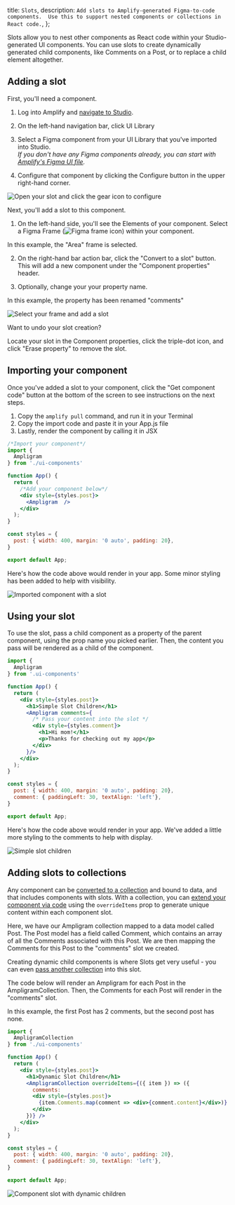   title: `Slots`,
  description: `Add slots to Amplify-generated Figma-to-code components.  Use this to support nested components or collections in React code.`,
};

Slots allow you to nest other components as React code within your Studio-generated UI components. You can use slots to create dynamically generated child components, like Comments on a Post, or to replace a child element altogether.

## Adding a slot
First, you'll need a component.  
1. Log into Amplify and [navigate to Studio](/console/adminui/start/).

2. On the left-hand navigation bar, click UI Library

3. Select a Figma component from your UI Library that you've imported into Studio.  
*If you don't have any Figma components already, you can start with [Amplify's Figma UI file](/console/uibuilder/figmatocode/).*

4. Configure that component by clicking the Configure button in the upper right-hand corner.

![Open your slot and click the gear icon to configure](/images/console/slots-console1.gif)

Next, you'll add a slot to this component.  
1. On the left-hand side, you'll see the Elements of your component.  Select a Figma Frame (![Figma frame icon](/images/console/figma-frame-icon.png)) within your component.  

  In this example, the "Area" frame is selected.

2. On the right-hand bar action bar, click the "Convert to a slot" button.  This will add a new component under the "Component properties" header.

3. Optionally, change your your property name.  

  In this example, the property has been renamed "comments"

![Select your frame and add a slot](/images/console/slots-console2.gif)

<Callout warning>

Want to undo your slot creation?  

Locate your slot in the Component properties, click the triple-dot icon, and click "Erase property" to remove the slot.

</Callout>

## Importing your component
Once you've added a slot to your component, click the "Get component code" button at the bottom of the screen to see instructions on the next steps.  
1. Copy the `amplify pull` command, and run it in your Terminal
2. Copy the import code and paste it in your App.js file
3. Lastly, render the component by calling it in JSX

```jsx
/*Import your component*/
import { 
  Ampligram 
} from './ui-components'

function App() {
  return (
    /*Add your component below*/
    <div style={styles.post}>
      <Ampligram  /> 
    </div>
  );
}

const styles = {
  post: { width: 400, margin: '0 auto', padding: 20},
}

export default App;

```

Here's how the code above would render in your app.  Some minor styling has been added to help with visibility.

![Imported component with a slot](/images/console/slots-base.png)

## Using your slot
To use the slot, pass a child component as a property of the parent component, using the prop name you picked earlier.  Then, the content you pass will be rendered as a child of the component.  


````jsx
import { 
  Ampligram 
} from '.ui-components'

function App() {
  return (
    <div style={styles.post}>
      <h1>Simple Slot Children</h1>
      <Ampligram comments={
        /* Pass your content into the slot */
        <div style={styles.comment}> 
          <h1>Hi mom!</h1>
          <p>Thanks for checking out my app</p>
        </div>
      }/>
    </div>
  );
}

const styles = {
  post: { width: 400, margin: '0 auto', padding: 20},
  comment: { paddingLeft: 30, textAlign: 'left'},
}

export default App;

````

Here's how the code above would render in your app.  We've added a little more styling to the comments to help with display.

![Simple slot children](/images/console/slots-simple-children.png)

## Adding slots to collections
Any component can be [converted to a collection](/console/uibuilder/collections/) and bound to data, and that includes components with slots.  With a collection, you can [extend your component via code](/console/uibuilder/override/) using the `overrideItems` prop to generate unique content within each component slot.  

Here, we have our Ampligram collection mapped to a data model called Post.  The Post model has a field called Comment, which contains an array of all the Comments associated with this Post.  We are then mapping the Comments for this Post to the "comments" slot we created.  

Creating dynamic child components is where Slots get very useful - you can even [pass another collection](/console/uibuilder/override/#nesting-collections) into this slot. 

The code below will render an Ampligram for each Post in the AmpligramCollection.  Then, the Comments for each Post will render in the "comments" slot.  

In this example, the first Post has 2 comments, but the second post has none.

```jsx
import { 
  AmpligramCollection 
} from './ui-components'

function App() {
  return (
    <div style={styles.post}>
      <h1>Dynamic Slot Children</h1>
      <AmpligramCollection overrideItems={({ item }) => ({
        comments: 
        <div style={styles.post}>
          {item.Comments.map(comment => <div>{comment.content}</div>)}
        </div>
      })} />
    </div>
  );
}

const styles = {
  post: { width: 400, margin: '0 auto', padding: 20},
  comment: { paddingLeft: 30, textAlign: 'left'},
}

export default App;
```

![Component slot with dynamic children](/images/console/slots-dynamic-children.png)